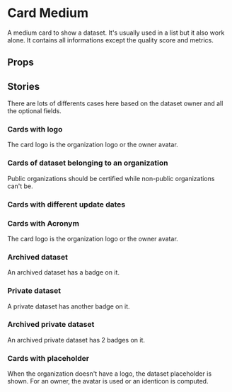 

<Meta of={CardMDStories} />

# Card Medium

A medium card to show a dataset. It's usually used in a list but it also work alone.
It contains all informations except the quality score and metrics.

<Canvas of={CardMDStories.CardMDWithOrganizationLogo} />

## Props

<Controls />

## Stories

There are lots of differents cases here based on the dataset owner and all the optional fields.

### Cards with logo

The card logo is the organization logo or the owner avatar.

<Description of={CardMDStories.CardMDWithOrganizationLogo} />
<Canvas of={CardMDStories.CardMDWithOrganizationLogo} />

<Description of={CardMDStories.CardMDWithDescriptionAndCertifiedOrganization} />
<Canvas of={CardMDStories.CardMDWithDescriptionAndCertifiedOrganization} />

<Description of={CardMDStories.CardMDWithOwnerAvatar} />
<Canvas of={CardMDStories.CardMDWithOwnerAvatar} />

### Cards of dataset belonging to an organization

Public organizations should be certified while non-public organizations can't be.

<Description of={CardMDStories.CardMDWithOrganizationLogo} />
<Canvas of={CardMDStories.CardMDWithOrganizationLogo} />

<Description of={CardMDStories.CardMDWithCertifiedOrganization} />
<Canvas of={CardMDStories.CardMDWithCertifiedOrganization} />

### Cards with different update dates

<Description of={CardMDStories.CardMDWithOrganizationLogo} />
<Canvas of={CardMDStories.CardMDWithOrganizationLogo} />

<Description of={CardMDStories.CardMDUpdatedLastMonthWithOrganizationLogo} />
<Canvas of={CardMDStories.CardMDUpdatedLastMonthWithOrganizationLogo} />

<Description of={CardMDStories.CardMDUpdatedLastYearWithOrganizationLogo} />
<Canvas of={CardMDStories.CardMDUpdatedLastYearWithOrganizationLogo} />

### Cards with Acronym

The card logo is the organization logo or the owner avatar.

<Description of={CardMDStories.CardMDWithAcronymAndOrganizationLogo} />
<Canvas of={CardMDStories.CardMDWithAcronymAndOrganizationLogo} />

<Description of={CardMDStories.CardMDWithAcronymAndOwnerWithAvatar} />
<Canvas of={CardMDStories.CardMDWithAcronymAndOwnerWithAvatar} />

### Archived dataset

An archived dataset has a badge on it.

<Description of={CardMDStories.CardMDArchivedWithOrganizationLogo} />
<Canvas of={CardMDStories.CardMDArchivedWithOrganizationLogo} />

<Description of={CardMDStories.CardMDArchivedWithOwnerAvatar} />
<Canvas of={CardMDStories.CardMDArchivedWithOwnerAvatar} />

### Private dataset

A private dataset has another badge on it.

<Description of={CardMDStories.CardMDPrivateWithOrganizationLogo} />
<Canvas of={CardMDStories.CardMDPrivateWithOrganizationLogo} />

<Description of={CardMDStories.CardMDPrivateWithOwnerAvatar} />
<Canvas of={CardMDStories.CardMDPrivateWithOwnerAvatar} />

### Archived private dataset

An archived private dataset has 2 badges on it.

<Description of={CardMDStories.CardMDPrivateArchivedWithOrganizationLogo} />
<Canvas of={CardMDStories.CardMDPrivateArchivedWithOrganizationLogo} />

<Description of={CardMDStories.CardMDPrivateArchivedWithOwnerAvatar} />
<Canvas of={CardMDStories.CardMDPrivateArchivedWithOwnerAvatar} />

### Cards with placeholder

When the organization doesn't have a logo, the dataset placeholder is shown.
For an owner, the avatar is used or an identicon is computed.

<Description of={CardMDStories.CardMDWithOrganizationPlaceholder} />
<Canvas of={CardMDStories.CardMDWithOrganizationPlaceholder} />

<Description of={CardMDStories.CardMDWithOwnerPlaceholder} />
<Canvas of={CardMDStories.CardMDWithOwnerPlaceholder} />

<Description of={CardMDStories.CardMDWithDatasetPlaceholder} />
<Canvas of={CardMDStories.CardMDWithDatasetPlaceholder} />
